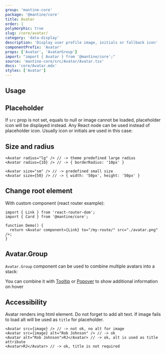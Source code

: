 ```yaml
---
group: 'mantine-core'
package: '@mantine/core'
title: Avatar
order: 1
polymorphic: true
slug: /core/avatar/
category: 'data-display'
description: 'Display user profile image, initials or fallback icon'
componentPrefix: 'Avatar'
props: ['Avatar', 'AvatarGroup']
import: "import { Avatar } from '@mantine/core';"
source: 'mantine-core/src/Avatar/Avatar.tsx'
docs: 'core/Avatar.mdx'
styles: ['Avatar']
---
```



## Usage

<Demo data={AvatarDemos.usage} />

## Placeholder

If `src` prop is not set, equals to null or image cannot be loaded, placeholder icon will be displayed instead.
Any React node can be used instead of placeholder icon. Usually icon or initials are used in this case:

<Demo data={AvatarDemos.placeholders} />

## Size and radius

```tsx
<Avatar radius="lg" /> // -> theme predefined large radius
<Avatar radius={10} /> // -> { borderRadius: '10px' }

<Avatar size="sm" /> // -> predefined small size
<Avatar size={50} /> // -> { width: '50px', height: '50px' }
```

<Demo data={AvatarDemos.configurator} />

## Change root element

<Demo data={AvatarDemos.link} />

With custom component (react router example):

```tsx
import { Link } from 'react-router-dom';
import { Card } from '@mantine/core';

function Demo() {
  return <Avatar component={Link} to="/my-route/" src="./avatar.png" />;
}
```

## Avatar.Group

`Avatar.Group` component can be used to combine multiple avatars into a stack:

<Demo data={AvatarDemos.group} />

You can combine it with [Tooltip](/core/tooltip/) or [Popover](/core/popover/) to show additional information on hover

<Demo data={AvatarDemos.groupTooltip} />

## Accessibility

Avatar renders img html element. Do not forget to add alt text.
If image fails to load alt will be used as `title` for placeholder.

```tsx
<Avatar src={image} /> // -> not ok, no alt for image
<Avatar src={image} alt="Rob Johnson" /> // -> ok
<Avatar alt="Rob Johnson">RJ</Avatar> // -> ok, alt is used as title attribute
<Avatar>RJ</Avatar> // -> ok, title is not required
```
